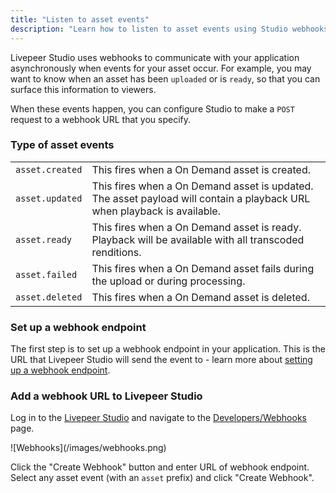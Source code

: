 ```yaml
---
title: "Listen to asset events"
description: "Learn how to listen to asset events using Studio webhooks."
---
```


Livepeer Studio uses webhooks to communicate with your application
asynchronously when events for your asset occur. For example, you may want to
know when an asset has been `uploaded` or is `ready`, so that you can surface
this information to viewers.

When these events happen, you can configure Studio to make a `POST` request to a
webhook URL that you specify.

### Type of asset events

|                 |                                                                                                                         |
| --------------- | ----------------------------------------------------------------------------------------------------------------------- |
| `asset.created` | This fires when a On Demand asset is created.                                                                           |
| `asset.updated` | This fires when a On Demand asset is updated. The asset payload will contain a playback URL when playback is available. |
| `asset.ready`   | This fires when a On Demand asset is ready. Playback will be available with all transcoded renditions.                  |
| `asset.failed`  | This fires when a On Demand asset fails during the upload or during processing.                                         |
| `asset.deleted` | This fires when a On Demand asset is deleted.                                                                           |

### Set up a webhook endpoint

The first step is to set up a webhook endpoint in your application. This is the
URL that Livepeer Studio will send the event to - learn more about
[setting up a webhook endpoint](/developers/guides/setup-and-listen-to-webhooks).

### Add a webhook URL to Livepeer Studio

Log in to the [Livepeer Studio](https://livepeer.studio/) and navigate to the
[Developers/Webhooks](https://livepeer.studio/dashboard/developers/webhooks)
page.

<Frame>![Webhooks](/images/webhooks.png)</Frame>

Click the "Create Webhook" button and enter URL of webhook endpoint. Select any
asset event (with an `asset` prefix) and click "Create Webhook".
